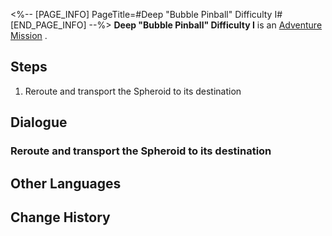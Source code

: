 <%-- [PAGE_INFO]
PageTitle=#Deep "Bubble Pinball" Difficulty I#
[END_PAGE_INFO] --%>
{{Stub|Dialogue, characters, and location(s)}}
{{Mission Infobox
|id            = 8020214
|title         = 
|image         = Mission Deep "Bubble Pinball" Difficulty I.png
|type          = Adventure
|event_name    = 
|chapter       = 
|requirements  = 
|summary       = <!--official mission summary from Fate's Atlas-->
|characters    = <!--characters that appear in this mission-->
|startLocation = <!--location as it intially appears on the mission screen-->
|world         = <!--i.e. Penacony-->
|area          = <!--i.e. A Child's Dream-->
|prev          = 
|next          = 
|exp           = 
|credits       = 
|stellarJade   = 
|other         = 
}}
'''Deep "Bubble Pinball" Difficulty I''' is an [[Adventure Mission]]<!--in [world]-->.

==Steps==
# Reroute and transport the Spheroid to its destination

<!--
==Gameplay Notes==

--><!--
==Trial Character==

-->
==Dialogue==
{{Stub Dialogue}}
===Reroute and transport the Spheroid to its destination===
{{Mission Description|type=adventure|location=<!--to be added-->|The prison wardens have destroyed the Spheroid lane. You have to manually reroute the course to repair the lanes, or you'll never be able to reunite with your companions.}}
{{Dialogue Start}}
:{{tx}}
{{Dialogue End}}

==Other Languages==
{{Other Languages
|en   = Deep "Bubble Pinball" Difficulty I
|zhs  = 深层「气泡弹珠」难度I
|zht  = 深層「氣泡彈珠」難度I
|ja   = 深層夢境「バブルピンボール」難易度I
|ko   = 깊은 층 「버블 핀볼」 난이도 I
|es   = Burbupinball profundo, dificultad I
|fr   = Profondeurs : « Flipper à bulles » difficulté I
|ru   = Нижний мир: Сферомёт I
|th   = "พินบอลหรรษา" ชั้นลึก ระดับความยาก I
|vi   = "Bi Bong Bóng" Tầng Sâu - Độ Khó I
|de   = Tief „Flipperkugel“ Schwierigkeitsgrad I
|id   = "Pinball Gelembung" yang Dalam: Tingkat Kesulitan I
|pt   = "Pinball de Bolha" Profundo Dificuldade I
}}

==Change History==
{{Change History|2.0}}
